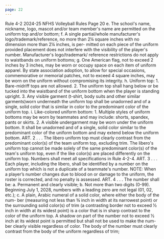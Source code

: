 ```yaml
---
page: 22
---
```


Rule 4-2 2024-25 NFHS Volleyball Rules Page 20 e. The school's name, nickname, logo, mascot and/or team member's name are permitted on the uniform top and/or bottom; f. A single partial/whole manufacturer's logo/trademark/reference, no more than 2¼ square inches with no dimension more than 2¼ inches, is per- mitted on each piece of the uniform provided placement does not interfere with the visibility of the player's number. Manufacturer's logo/trademark/ reference restrictions do not apply to waistbands on uniform bottoms; g. One American flag, not to exceed 2 inches by 3 inches, may be worn or occupy space on each item of uniform apparel. By state association adoption, to allow for special occasions, commemorative or memorial patches, not to exceed 4 square inches, may be worn on the uniform without compromising its integrity. h. Uniform top: 1. Bare-midriff tops are not allowed. 2. The uniform top shall hang below or be tucked into the waistband of the uniform bottom when the player is standing upright. 3. Any visible garment (t-shirt, body suits and other similar garments)worn underneath the uniform top shall be unadorned and of a single, solid color that is similar in color to the predominant color of the uniform top. i. Like-colored uniform bottom: 1. Multiple styles of uniform bottoms may be worn by teammates and may include: shorts, spandex, pants or skirts. 2. A visible undergarment may be worn under the uniform bottom. It shall be unadorned and of a single, solid color similar to the predominant color of the uniform bottom and may extend below the uniform bottom. ART. 2 . . . The libero uniform top must clearly contrast from the predominant color(s) of the team uniform top, excluding trim. The libero's uniform top cannot be made solely of the same predominant color(s) of the team's uniform top, even if the like color(s) are placed differently on the uniform top. Numbers shall meet all specifications in Rule 4-2-4. ART. 3 . . . Each player, including the libero, shall be identified by a number on the uniform top which is not a duplicate of a teammate's number. NOTE: When a player’s number changes due to blood on or damage to the uniform, the roster is corrected, and no penalty is assessed. ART. 4 . . . The number shall be: a. Permanent and clearly visible; b. Not more than two digits (0-99). Beginning July 1, 2028, numbers with a leading zero are not legal (01, 02, etc.); c. A plain, Arabic numeral of a solid color, where either the body of the num- ber (measuring not less than ¾ inch in width at its narrowest point) or the surrounding solid color(s) of trim (a contrasting border not to exceed ½ inch in width at its widest point) is a color that is in sharp contrast to the color of the uniform top. A shadow on part of the number not to exceed ½ inch at its widest point is permitted but shall not be used to make the num- ber clearly visible regardless of color. The body of the number must clearly contrast from the body of the uniform regardless of trim;
